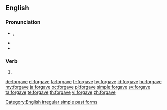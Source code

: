 ==English==

===Pronunciation===
* {{enPR|fər-gāv'|fôr-gāv'}}, {{IPA|/fə(ɹ)ˈɡeɪv/|/fɔː(ɹ)ˈɡeɪv/|lang=en}}
* {{audio|en-us-forgave.ogg|Audio (US)|lang=en}}
* {{rhymes|eɪv|lang=en}}

===Verb===
{{head|en}}

# {{en-simple past of|forgive}}

[[Category:English irregular simple past forms]]

[[de:forgave]]
[[el:forgave]]
[[fa:forgave]]
[[fr:forgave]]
[[hy:forgave]]
[[id:forgave]]
[[hu:forgave]]
[[my:forgave]]
[[ja:forgave]]
[[oc:forgave]]
[[pl:forgave]]
[[simple:forgave]]
[[sv:forgave]]
[[ta:forgave]]
[[te:forgave]]
[[th:forgave]]
[[vi:forgave]]
[[zh:forgave]]